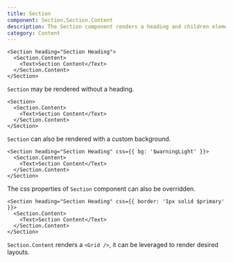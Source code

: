 ```yaml
---
title: Section
component: Section,Section.Content
description: The Section component renders a heading and children elements
category: Content
---
```


```tsx preview
<Section heading="Section Heading">
  <Section.Content>
    <Text>Section Content</Text>
  </Section.Content>
</Section>
```

`Section` may be rendered without a heading.

```tsx preview
<Section>
  <Section.Content>
    <Text>Section Content</Text>
  </Section.Content>
</Section>
```

`Section` can also be rendered with a custom background.

```tsx preview
<Section heading="Section Heading" css={{ bg: '$warningLight' }}>
  <Section.Content>
    <Text>Section Content</Text>
  </Section.Content>
</Section>
```

The css properties of `Section` component can also be overridden.

```tsx preview
<Section heading="Section Heading" css={{ border: '1px solid $primary' }}>
  <Section.Content>
    <Text>Section Content</Text>
  </Section.Content>
</Section>
```

`Section.Content` renders a `<Grid />`, it can be leveraged to render desired layouts.
